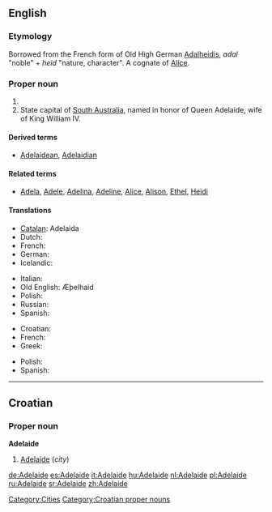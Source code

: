 {{also|Adélaïde}}
==English==

===Etymology===
Borrowed from the French form of Old High German [[Adalheidis]], ''adal'' "noble" + ''heid'' "nature, character". A cognate of [[Alice]].

===Proper noun===
{{en-proper noun}}

# {{given name|female|from=Germanic}}
# State capital of [[South Australia]], named in honor of Queen Adelaide, wife of King William IV.

====Derived terms====
* [[Adelaidean]], [[Adelaidian]]

====Related terms====
* [[Adela]], [[Adele]], [[Adelina]], [[Adeline]], [[Alice]], [[Alison]], [[Ethel]], [[Heidi]]

====Translations====
{{trans-top|female given name}}
* [[Catalan]]: Adelaida
* Dutch: {{t-|nl|Adelheid}}
* French: {{t-|fr|Adélaïde}}
* German: {{t+|de|Adelheid}}
* Icelandic: {{t+|is|Aðalheiður}}
{{trans-mid}}
* Italian: {{t+|it|Adelaide}}
* Old English: Æþelhaid
* Polish: {{t+|pl|Adelajda}}
* Russian: {{t+|ru|Аделаида|tr=Adelaída|sc=Cyrl}}
* Spanish: {{t-|es|Adelaida}}
{{trans-bottom}}
{{trans-top|state capital of South Australia}}
* Croatian: {{t-|hr|Adelaide|m}}
* French: {{t-|fr|Adélaïde}}
* Greek: {{t-|el|Αδελαϊδα|f|tr=Adelaïda|sc=Grek}}
{{trans-mid}}
* Polish: {{t+|pl|Adelajda}}
* Spanish: {{t-|es|Adelaida}}
{{trans-bottom}}

[[Category:Cities]]

----

==Croatian==

===Proper noun===
'''Adelaide''' {{m}}

# [[#English|Adelaide]] (''city'')

[[Category:Croatian proper nouns]]

[[de:Adelaide]]
[[es:Adelaide]]
[[it:Adelaide]]
[[hu:Adelaide]]
[[nl:Adelaide]]
[[pl:Adelaide]]
[[ru:Adelaide]]
[[sr:Adelaide]]
[[zh:Adelaide]]
